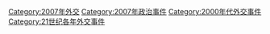 [[Category:2007年外交|Category:2007年外交]]
[[Category:2007年政治事件|Category:2007年政治事件]]
[[Category:2000年代外交事件|Category:2000年代外交事件]]
[[Category:21世纪各年外交事件|Category:21世纪各年外交事件]]